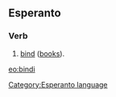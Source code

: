 ==Esperanto==
===Verb===
# [[bind]] ([[book]]s).

[[eo:bindi]]
[[Category:Esperanto language]]
{{Universala Vortaro}}